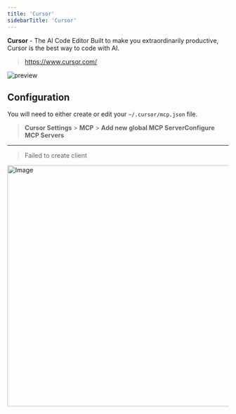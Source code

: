```yaml
---
title: 'Cursor'
sidebarTitle: 'Cursor'
---
```


**Cursor** - The AI Code Editor Built to make you extraordinarily productive, Cursor is the best way to code with AI.

> https://www.cursor.com/


![preview](./cursor-preview.png)

<Authentication />

## Configuration

<NpmInstall />

You will need to either create or edit your `~/.cursor/mcp.json` file.

> **Cursor Settings** > **MCP** > **Add new global MCP ServerConfigure MCP Servers**

<McpServers/>

---

<Troubleshooting />

> Failed to create client

<img width="548" alt="Image" src="https://github.com/user-attachments/assets/5a2a8dd2-ec65-4734-baef-b8ffac84654a" />
